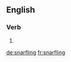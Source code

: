 ==English==

===Verb===
{{head|en|present participle}}

# {{present participle of|snarfle|lang=en|nocat=1}}

[[de:snarfling]]
[[fr:snarfling]]